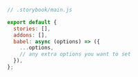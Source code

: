 ```js
// .storybook/main.js

export default {
  stories: [],
  addons: [],
  babel: async (options) => ({
    ...options,
    // any extra options you want to set
  }),
};
```
